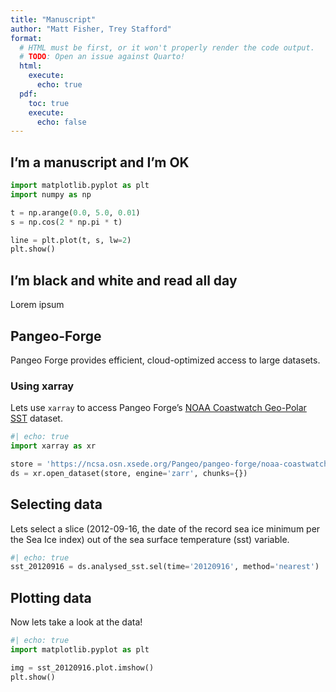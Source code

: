 ```yaml
---
title: "Manuscript"
author: "Matt Fisher, Trey Stafford"
format:
  # HTML must be first, or it won't properly render the code output.
  # TODO: Open an issue against Quarto!
  html:
    execute:
      echo: true
  pdf:
    toc: true
    execute:
      echo: false
---
```


## I'm a manuscript and I'm OK

```python
import matplotlib.pyplot as plt
import numpy as np

t = np.arange(0.0, 5.0, 0.01)
s = np.cos(2 * np.pi * t)

line = plt.plot(t, s, lw=2)
plt.show()
```


## I'm black and white and read all day

Lorem ipsum

## Pangeo-Forge

Pangeo Forge provides efficient, cloud-optimized access to large datasets.

### Using xarray

Lets use `xarray` to access Pangeo Forge's [NOAA Coastwatch Geo-Polar
SST](https://pangeo-forge.org/dashboard/feedstock/3) dataset.

```python
#| echo: true
import xarray as xr

store = 'https://ncsa.osn.xsede.org/Pangeo/pangeo-forge/noaa-coastwatch-geopolar-sst-feedstock/noaa-coastwatch-geopolar-sst.zarr'
ds = xr.open_dataset(store, engine='zarr', chunks={})
```

## Selecting data

Lets select a slice (2012-09-16, the date of the record sea ice minimum per the Sea Ice index) out of the sea surface temperature (sst) variable.

```python
#| echo: true
sst_20120916 = ds.analysed_sst.sel(time='20120916', method='nearest')
```

## Plotting data

Now lets take a look at the data!

```python
#| echo: true
import matplotlib.pyplot as plt

img = sst_20120916.plot.imshow()
plt.show()
```
